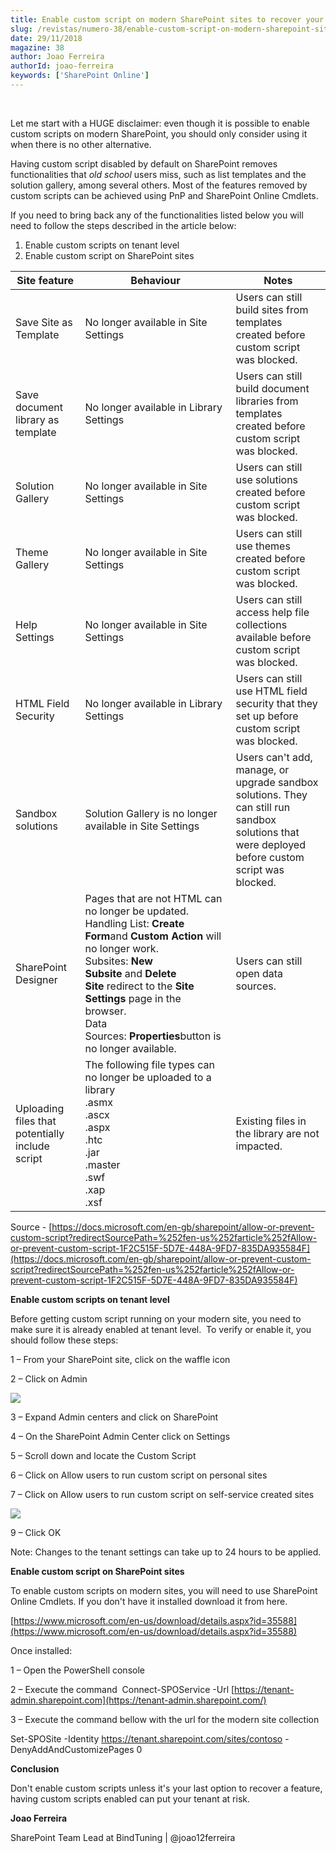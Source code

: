```yaml
---
title: Enable custom script on modern SharePoint sites to recover your favourite functionalities
slug: /revistas/numero-38/enable-custom-script-on-modern-sharepoint-sites-to-recover-your-favourite-functionalities
date: 29/11/2018
magazine: 38
author: Joao Ferreira
authorId: joao-ferreira
keywords: ['SharePoint Online']
---
```






​

Let me start with a HUGE disclaimer: even though it is possible to enable custom scripts on modern SharePoint, you should only consider using it when there is no other alternative.

Having custom script disabled by default on SharePoint removes functionalities that *old school* users miss, such as list templates and the solution gallery, among several others. Most of the features removed by custom scripts can be achieved using PnP and SharePoint Online Cmdlets.

If you need to bring back any of the functionalities listed below you will need to follow the steps described in the article below:

1. Enable custom scripts on tenant level
2. Enable custom script on SharePoint sites





| **Site feature** | **Behaviour** | **Notes** |
| --- | --- | --- |
| Save Site as Template  | No longer available in Site Settings  | Users can still build sites from templates created before custom script was blocked.  |
| Save document library as template  | No longer available in Library Settings  | Users can still build document libraries from templates created before custom script was blocked.  |
| Solution Gallery  | No longer available in Site Settings  | Users can still use solutions created before custom script was blocked.  |
| Theme Gallery  | No longer available in Site Settings  | Users can still use themes created before custom script was blocked.  |
| Help Settings  | No longer available in Site Settings  | Users can still access help file collections available before custom script was blocked.  |
| HTML Field Security  | No longer available in Library Settings  | Users can still use HTML field security that they set up before custom script was blocked.  |
| Sandbox solutions  | Solution Gallery is no longer available in Site Settings  | Users can't add, manage, or upgrade sandbox solutions. They can still run sandbox solutions that were deployed before custom script was blocked.  |
| SharePoint Designer  | Pages that are not HTML can no longer be updated. <br /> Handling List: **Create Form**and **Custom Action** will no longer work. <br /> Subsites: **New Subsite** and **Delete Site** redirect to the **Site Settings** page in the browser. <br /> Data Sources: **Properties**button is no longer available.  | Users can still open data sources.  |
| Uploading files that potentially include script  | The following file types can no longer be uploaded to a library <br /> .asmx <br /> .ascx <br /> .aspx <br /> .htc <br /> .jar <br /> .master <br /> .swf <br /> .xap <br /> .xsf  | Existing files in the library are not impacted.  |




Source - [https://docs.microsoft.com/en-gb/sharepoint/allow-or-prevent-custom-script?redirectSourcePath=%252fen-us%252farticle%252fAllow-or-prevent-custom-script-1F2C515F-5D7E-448A-9FD7-835DA935584F](https://docs.microsoft.com/en-gb/sharepoint/allow-or-prevent-custom-script?redirectSourcePath=%252fen-us%252farticle%252fAllow-or-prevent-custom-script-1F2C515F-5D7E-448A-9FD7-835DA935584F)

**​Enable custom scripts on tenant level**

Before getting custom script running on your modern site, you need to make sure it is already enabled at tenant level.  To verify or enable it, you should follow these steps:

1 – From your SharePoint site, click on the waffle icon

2 – Click on Admin

![](../../../images/numero38/enable-custom-script-on-modern-sharepoint-sites-to-recover-your-favourite-functionalities/image1.png)

3 – Expand Admin centers and click on SharePoint

4 – On the SharePoint Admin Center click on Settings

5 – Scroll down and locate the Custom Script

6 – Click on Allow users to run custom script on personal sites

7 – Click on Allow users to run custom script on self-service created sites

![](../../../images/numero38/enable-custom-script-on-modern-sharepoint-sites-to-recover-your-favourite-functionalities/image2.png)

9 – Click OK

Note: Changes to the tenant settings can take up to 24 hours to be applied.

**Enable custo​​m script on SharePoint sites**

To enable custom scripts on modern sites, you will need to use SharePoint Online Cmdlets. If you don't have it installed download it from here.

[https://www.microsoft.com/en-us/download/details.aspx?id=35588](https://www.microsoft.com/en-us/download/details.aspx?id=35588)

Once installed:

1 – Open the PowerShell console

2 – Execute the command
  Connect-SPOService -Url [https://tenant-admin.sharepoint.com](https://tenant-admin.sharepoint.com/)

3 – Execute the command bellow with the url for the modern site collection

Set-SPOSite -Identity https://tenant.sharepoint.com/sites/contoso -DenyAddAndCustomizePages 0



**Conclus​​ion**

Don't enable custom scripts unless it's your last option to recover a feature, having custom scripts enabled can put your tenant at risk.





**Joao Ferreira**

SharePoint Team Lead at BindTuning | @joao12ferreira​​

